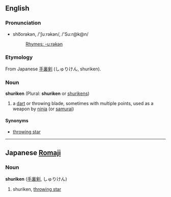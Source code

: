 ==English==
===Pronunciation===
*sho͞orəkən, /'ʃuːrəkən/, /'Su:r@k@n/
*:[[Rhymes:English:-uːrəkən|Rhymes: -uːrəkən]]

===Etymology===
From Japanese [[手裏剣]] (しゅりけん, shuriken).

===Noun===
'''shuriken''' (Plural: '''shuriken''' or [[shurikens]])

#a [[dart]] or throwing blade, sometimes with multiple points, used as a weapon by [[ninja]] (or [[samurai]])

====Synonyms====
*[[throwing star]]

----

==Japanese [[Romaji]]==
===Noun===
'''shuriken''' ([[手裏剣]], しゅりけん)

# shuriken, [[throwing star]]